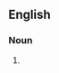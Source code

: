 {{also|trouble makers}}

==English==

===Noun===
{{head|en|noun form}}

# {{plural of|troublemaker|lang=en}}